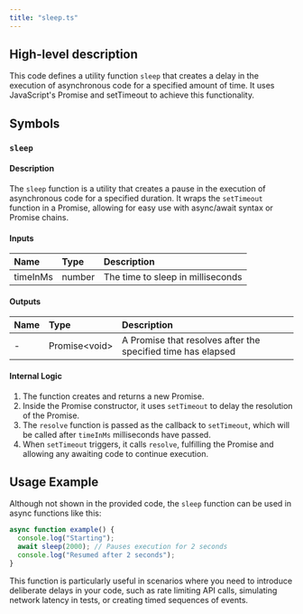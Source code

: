 ```yaml
---
title: "sleep.ts"
---
```


## High-level description
This code defines a utility function `sleep` that creates a delay in the execution of asynchronous code for a specified amount of time. It uses JavaScript's Promise and setTimeout to achieve this functionality.

## Symbols

### `sleep`
#### Description
The `sleep` function is a utility that creates a pause in the execution of asynchronous code for a specified duration. It wraps the `setTimeout` function in a Promise, allowing for easy use with async/await syntax or Promise chains.

#### Inputs
| Name | Type | Description |
|:-----|:-----|:------------|
| timeInMs | number | The time to sleep in milliseconds |

#### Outputs
| Name | Type | Description |
|:-----|:-----|:------------|
| - | Promise&lt;void&gt; | A Promise that resolves after the specified time has elapsed |

#### Internal Logic
1. The function creates and returns a new Promise.
2. Inside the Promise constructor, it uses `setTimeout` to delay the resolution of the Promise.
3. The `resolve` function is passed as the callback to `setTimeout`, which will be called after `timeInMs` milliseconds have passed.
4. When `setTimeout` triggers, it calls `resolve`, fulfilling the Promise and allowing any awaiting code to continue execution.

## Usage Example
Although not shown in the provided code, the `sleep` function can be used in async functions like this:

```typescript
async function example() {
  console.log("Starting");
  await sleep(2000); // Pauses execution for 2 seconds
  console.log("Resumed after 2 seconds");
}
```

This function is particularly useful in scenarios where you need to introduce deliberate delays in your code, such as rate limiting API calls, simulating network latency in tests, or creating timed sequences of events.